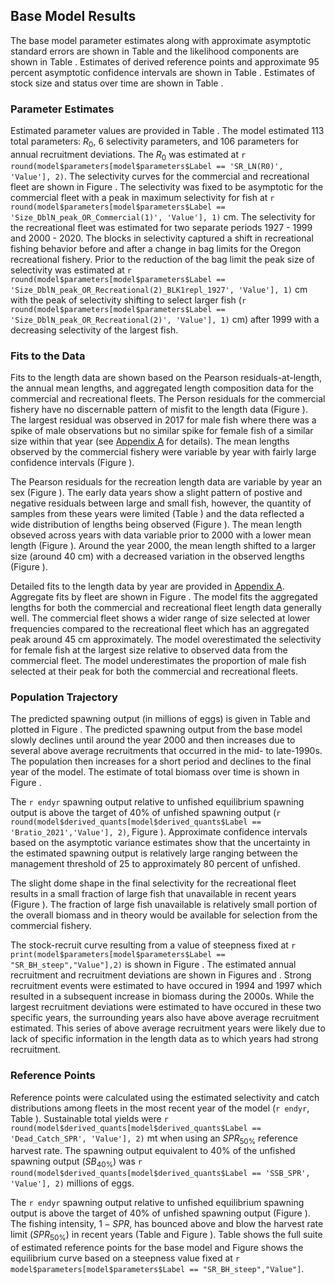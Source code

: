 ## Base Model Results

The base model parameter estimates along with approximate asymptotic standard errors are shown in Table \ref{tab:params} and the likelihood components are shown in Table \ref{tab:likes}. Estimates of derived reference points and approximate 95 percent asymptotic confidence intervals are shown in Table \ref{tab:referenceES}. Estimates of stock size and status over time are shown in Table \ref{tab:timeseries}. 

### Parameter Estimates

Estimated parameter values are provided in Table \ref{tab:params}. The model estimated 113 total parameters: $R_0$, 6 selectivity parameters, and 106 parameters for annual recruitment deviations.  The $R_0$ was estimated at `r round(model$parameters[model$parameters$Label == 'SR_LN(R0)', 'Value'], 2)`. The selectivity curves for the commercial and recreational fleet are shown in Figure \ref{fig:selex}. The selectivity was fixed to be asymptotic for the commercial fleet with a peak in maximum selectivity for fish at `r round(model$parameters[model$parameters$Label == 'Size_DblN_peak_OR_Commercial(1)', 'Value'], 1)` cm.  The selectivity for the recreational fleet was estimated for two separate periods 1927 - 1999 and 2000 - 2020.  The blocks in selectivity captured a shift in recreational fishing behavior before and after a change in bag limits for the Oregon recreational fishery. Prior to the reduction of the bag limit the peak size of selectivity was estimated at `r round(model$parameters[model$parameters$Label == 'Size_DblN_peak_OR_Recreational(2)_BLK1repl_1927', 'Value'], 1)` cm with the peak of selectivity shifting to select larger fish (`r round(model$parameters[model$parameters$Label == 'Size_DblN_peak_OR_Recreational(2)', 'Value'], 1)` cm) after 1999 with a decreasing selectivity of the largest fish. 

### Fits to the Data

Fits to the length data are shown based on the Pearson residuals-at-length, the annual mean lengths, and aggregated length composition data for the commercial and recreational fleets. The Person residuals for the commercial fishery have no discernable pattern of misfit to the length data (Figure \ref{fig:com-pearson}). The largest residual was observed in 2017 for male fish where there was a spike of male observations but no similar spike for female fish of a similar size within that year (see [Appendix A](#append_a) for details).  The mean lengths observed by the commercial fishery were variable by year with fairly large confidence intervals (Figure \ref{fig:com-mean-len-fit}). 

The Pearson residuals for the recreation length data are variable by year an sex (Figure \ref{fig:rec-pearson}). The early data years show a slight pattern of postive and negative residuals between large and small fish, however, the quantity of samples from these years were limited (Table \ref{tab:len-samps}) and the data reflected a wide distribution of lengths being observed (Figure \ref{fig:rec-len-data}). The mean length obseved across years with data variable prior to 2000 with a lower mean length (Figure \ref{fig:rec-mean-len-fit}). Around the year 2000, the mean length shifted to a larger size (around 40 cm) with a decreased variation in the observed lengths (Figure \ref{fig:rec-mean-len-fit}). 

Detailed fits to the length data by year are provided in [Appendix A](#append_a). Aggregate fits by fleet are shown in Figure \ref{fig:agg-len-fit}.  The model fits the aggregated lengths for both the commercial and recreational fleet length data generally well.  The commercial fleet shows a wider range of size selected at lower frequencies compared to the recreational fleet which has an aggregated peak around 45 cm approximately. The model overestimated the selectivity for female fish at the largest size relative to observed data from the commercial fleet. The model underestimates the proportion of male fish selected at their peak for both the commercial and recreational fleets.

### Population Trajectory

The predicted spawning output (in millions of eggs) is given in Table \ref{tab:timeseries} and plotted in Figure \ref{fig:ssb}. The predicted spawning output from the base model slowly declines until around the year 2000 and then increases due to several above average recruitments that occurred in the mid- to late-1990s. The population then increases for a short period and declines to the final year of the model. The estimate of total biomass over time is shown in Figure \ref{fig:tot-bio}.

The `r endyr` spawning output relative to unfished equilibrium spawning output is above the target of 40% of unfished spawning output (`r round(model$derived_quants[model$derived_quants$Label == 'Bratio_2021','Value'], 2)`, Figure \ref{fig:depl}). Approximate confidence intervals based on the asymptotic variance estimates show that the uncertainty in the estimated spawning output is relatively large ranging between the management threshold of 25 to approximately 80 percent of unfished. 

The slight dome shape in the final selectivity for the recreational fleet results in a small fraction of large fish that unavailable in recent years (Figure \ref{fig:unavail-bio}). The fraction of large fish unavailable is relatively small portion of the overall biomass and in theory would be available for selection from the commercial fishery.   

The stock-recruit curve resulting from a value of steepness fixed at `r print(model$parameters[model$parameters$Label == "SR_BH_steep","Value"],2)` is shown in Figure \ref{fig:bh-curve}. The estimated annual recruitment and recruitment deviations are shown in  Figures \ref{fig:recruits} and \ref{fig:rec-devs}. Strong recruitment events were estimated to have occured in 1994 and 1997 which resulted in a subsequent increase in biomass during the 2000s. While the largest recruitment deviations were estimated to have occured in these two specific years, the surrounding years also have above average recruitment estimated.  This series of above average recruitment years were likely due to lack of specific information in the length data as to which years had strong recruitment.

### Reference Points

Reference points were calculated using the estimated selectivity and catch distributions among fleets in the most recent year of the model (`r endyr`, Table \ref{tab:referenceES}). Sustainable total yields  were `r round(model$derived_quants[model$derived_quants$Label == 'Dead_Catch_SPR', 'Value'], 2)` mt when using an $SPR_{50\%}$ reference harvest rate. The spawning output equivalent to 40% of the unfished spawning output ($SB_{40\%}$) was `r round(model$derived_quants[model$derived_quants$Label == 'SSB_SPR', 'Value'], 2)` millions of eggs. 

The `r endyr` spawning output relative to unfished equilibrium spawning output is above the target of 40% of unfished spawning output (Figure \ref{fig:depl}). The fishing intensity, $1-SPR$, has bounced above and blow the harvest rate limit ($SPR_{50\%}$) in recent years (Table \ref{tab:timeseries} and Figure \ref{fig:1-spr}). Table \ref{tab:referenceES} shows the full suite of estimated reference points for the base model and Figure \ref{fig:yield} shows the equilibrium curve based on a steepness value fixed at `r model$parameters[model$parameters$Label == "SR_BH_steep","Value"]`.
